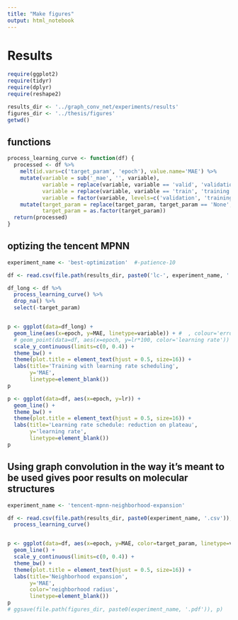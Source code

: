 ```yaml
---
title: "Make figures"
output: html_notebook
---
```


# Results

```r
require(ggplot2)
require(tidyr)
require(dplyr)
require(reshape2)

results_dir <- '../graph_conv_net/experiments/results'
figures_dir <- '../thesis/figures'
getwd()
```

## functions

```r
process_learning_curve <- function(df) {
  processed <- df %>% 
    melt(id.vars=c('target_param', 'epoch'), value.name='MAE') %>% 
    mutate(variable = sub('_mae', '', variable),
           variable = replace(variable, variable == 'valid', 'validation'),
           variable = replace(variable, variable == 'train', 'training'),
           variable = factor(variable, levels=c('validation', 'training'))) %>% 
    mutate(target_param = replace(target_param, target_param == 'None', '0'),
           target_param = as.factor(target_param))
  return(processed)
}
```



## optizing the tencent MPNN

```r
experiment_name <- 'best-optimization'  #-patience-10

df <- read.csv(file.path(results_dir, paste0('lc-', experiment_name, '.csv')), stringsAsFactors=F)

df_long <- df %>% 
  process_learning_curve() %>% 
  drop_na() %>% 
  select(-target_param)


p <- ggplot(data=df_long) +
  geom_line(aes(x=epoch, y=MAE, linetype=variable)) + #  , colour='error')) +
  # geom_point(data=df, aes(x=epoch, y=lr*100, color='learning rate')) +
  scale_y_continuous(limits=c(0, 0.4)) +
  theme_bw() +
  theme(plot.title = element_text(hjust = 0.5, size=16)) +
  labs(title='Training with learning rate scheduling',
       y='MAE',
       linetype=element_blank())
p
```

```r
p <- ggplot(data=df, aes(x=epoch, y=lr)) +
  geom_line() +
  theme_bw() +
  theme(plot.title = element_text(hjust = 0.5, size=16)) +
  labs(title='Learning rate schedule: reduction on plateau',
       y='learning rate',
       linetype=element_blank())
p
```


## Using graph convolution in the way it's meant to be used gives poor results on molecular structures


```r
experiment_name <- 'tencent-mpnn-neighborhood-expansion'

df <- read.csv(file.path(results_dir, paste0(experiment_name, '.csv')), stringsAsFactors=F) %>%
  process_learning_curve()


p <- ggplot(data=df, aes(x=epoch, y=MAE, color=target_param, linetype=variable)) +
  geom_line() +
  scale_y_continuous(limits=c(0, 0.4)) +
  theme_bw() +
  theme(plot.title = element_text(hjust = 0.5, size=16)) +
  labs(title='Neighborhood expansion',
       y='MAE',
       color='neighborhood radius',
       linetype=element_blank())
p
# ggsave(file.path(figures_dir, paste0(experiment_name, '.pdf')), p)
```

